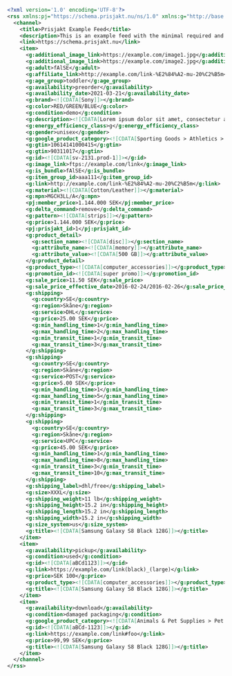 ```xml
<?xml version='1.0' encoding='UTF-8'?>
<rss xmlns:pj="https://schema.prisjakt.nu/ns/1.0" xmlns:g="http://base.google.com/ns/1.0" version="3.0">
  <channel>
    <title>Prisjakt Example Feed</title>
    <description>This is an example feed with the minimal required and all accepted values</description>
    <link>https://schema.prisjakt.nu</link>
    <item>
      <g:additional_image_link>https://example.com/image1.jpg</g:additional_image_link>
      <g:additional_image_link>https://example.com/image2.jpg</g:additional_image_link>
      <g:adult>fAlSE</g:adult>
      <g:affiliate_link>http://example.com/link-%E2%84%A2-mu-20%C2%B5m</g:affiliate_link>
      <g:age_group>toddler</g:age_group>
      <g:availability>preorder</g:availability>
      <g:availability_date>2021-03-21</g:availability_date>
      <g:brand><![CDATA[Sony]]></g:brand>
      <g:color>RED/GREEN/BLUE</g:color>
      <g:condition>demo</g:condition>
      <g:description><![CDATA[Lorem ipsum dolor sit amet, consectetur adipiscing elit, sed do eiusmod tempor incididunt ut labore et dolore magna aliqua. Ut enim ad minim veniam, quis nostrud exercitation ullamco laboris nisi ut aliquip ex ea commodo consequat. Duis aute irure dolor in reprehenderit in voluptate velit esse cillum dolore eu fugiat nulla pariatur.]]></g:description>
      <g:energy_efficiency_class>g</g:energy_efficiency_class>
      <g:gender>unisex</g:gender>
      <g:google_product_category><![CDATA[Sporting Goods > Athletics > Figure Skating & Hockey > Ice Skates]]></g:google_product_category>
      <g:gtin>10614141000415</g:gtin>
      <g:gtin>90311017</g:gtin>
      <g:id><![CDATA[sv-2131.prod-1]]></g:id>
      <g:image_link>ftps://example.com/link</g:image_link>
      <g:is_bundle>fAlSE</g:is_bundle>
      <g:item_group_id>aaa111</g:item_group_id>
      <g:link>http://example.com/link-%E2%84%A2-mu-20%C2%B5m</g:link>
      <g:material><![CDATA[Cotton/Leather]]></g:material>
      <g:mpn>MGCH3LL/A</g:mpn>
      <pj:member_price>1.144.000 SEK</pj:member_price>
      <g:delta_command>remove</g:delta_command>
      <g:pattern><![CDATA[strips]]></g:pattern>
      <g:price>1.144.000 SEK</g:price>
      <pj:prisjakt_id>1</pj:prisjakt_id>
      <g:product_detail>
        <g:section_name><![CDATA[disc]]></g:section_name>
        <g:attribute_name><![CDATA[memory]]></g:attribute_name>
        <g:attribute_value><![CDATA[500 GB]]></g:attribute_value>
      </g:product_detail>
      <g:product_type><![CDATA[computer_accessories]]></g:product_type>
      <g:promotion_id><![CDATA[super promo]]></g:promotion_id>
      <g:sale_price>11.50 SEK</g:sale_price>
      <g:sale_price_effective_date>2016-02-24/2016-02-26</g:sale_price_effective_date>
      <g:shipping>
        <g:country>SE</g:country>
        <g:region>Skåne</g:region>
        <g:service>DHL</g:service>
        <g:price>25.00 SEK</g:price>
        <g:min_handling_time>1</g:min_handling_time>
        <g:max_handling_time>2</g:max_handling_time>
        <g:min_transit_time>1</g:min_transit_time>
        <g:max_transit_time>3</g:max_transit_time>
      </g:shipping>
      <g:shipping>
        <g:country>SE</g:country>
        <g:region>Skåne</g:region>
        <g:service>POST</g:service>
        <g:price>5.00 SEK</g:price>
        <g:min_handling_time>1</g:min_handling_time>
        <g:max_handling_time>5</g:max_handling_time>
        <g:min_transit_time>1</g:min_transit_time>
        <g:max_transit_time>3</g:max_transit_time>
      </g:shipping>
      <g:shipping>
        <g:country>SE</g:country>
        <g:region>Skåne</g:region>
        <g:service>UPC</g:service>
        <g:price>45.00 SEK</g:price>
        <g:min_handling_time>1</g:min_handling_time>
        <g:max_handling_time>8</g:max_handling_time>
        <g:min_transit_time>3</g:min_transit_time>
        <g:max_transit_time>10</g:max_transit_time>
      </g:shipping>
      <g:shipping_label>dhl/free</g:shipping_label>
      <g:size>XXXL</g:size>
      <g:shipping_weight>11 lb</g:shipping_weight>
      <g:shipping_height>15.2 in</g:shipping_height>
      <g:shipping_length>15.2 in</g:shipping_length>
      <g:shipping_width>15.2 in</g:shipping_width>
      <g:size_system>us</g:size_system>
      <g:title><![CDATA[Samsung Galaxy S8 Black 128G]]></g:title>
    </item>
    <item>
      <g:availability>pickup</g:availability>
      <g:condition>used</g:condition>
      <g:id><![CDATA[aBCd1123]]></g:id>
      <g:link>https://example.com/link(black)_(large)</g:link>
      <g:price>SEK 100</g:price>
      <g:product_type><![CDATA[computer_accessories]]></g:product_type>
      <g:title><![CDATA[Samsung Galaxy S8 Black 128G]]></g:title>
    </item>
    <item>
      <g:availability>download</g:availability>
      <g:condition>damaged packaging</g:condition>
      <g:google_product_category><![CDATA[Animals & Pet Supplies > Pet Supplies > Reptile & Amphibian Supplies]]></g:google_product_category>
      <g:id><![CDATA[aBCd-1123]]></g:id>
      <g:link>https://example.com/link#foo</g:link>
      <g:price>99,99 SEK</g:price>
      <g:title><![CDATA[Samsung Galaxy S8 Black 128G]]></g:title>
    </item>
  </channel>
</rss>

```